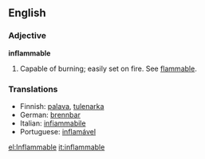 ==English==

===Adjective===
'''inflammable'''
# Capable of burning; easily set on fire.  See [[flammable]].

===Translations===
*Finnish: [[palava]], [[tulenarka]]
*German: [[brennbar]]
*Italian: [[infiammabile]]
*Portuguese: [[inflamável]]
[[el:Inflammable]]
[[it:inflammable]]